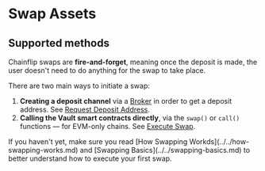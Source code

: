 
# Swap Assets

## Supported methods

Chainflip swaps are **fire-and-forget**, meaning once the deposit is made, the user doesn't need to do anything for the swap to take place.&#x20;

There are two main ways to initiate a swap:

1. **Creating a deposit channel** via a [Broker]() in order to get a deposit address. See [Request Deposit Address](request-deposit-address.md).
2. **Calling the Vault smart contracts directly**, via the `swap()` or `call()` functions — for EVM-only chains. See [Execute Swap](execute-swap.md).

<Callout type="info">
  If you haven't yet, make sure you read [How Swapping
  Workds](../../how-swapping-works.md) and [Swapping
  Basics](../../swapping-basics.md) to better understand how to execute your
  first swap.
</Callout>
